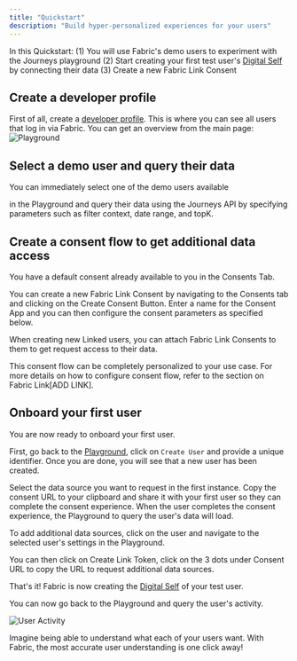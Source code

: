 ```yaml
---
title: "Quickstart"
description: "Build hyper-personalized experiences for your users"
---
```


In this Quickstart:
(1) You will use Fabric's demo users to experiment with the Journeys playground
(2) Start creating your first test user's [Digital Self](/docs/core-concepts#digital-self) by connecting their data
(3) Create a new Fabric Link Consent

## Create a developer profile

First of all, create a [developer profile](https://developer.onfabric.io). This is where you can see all users that log in via Fabric. You can get an overview from the main page:
![Playground](/images/quickstart/dev_dashboard.png "Developer dashboard overview")

## Select a demo user and query their data

You can immediately select one of the demo users available 

in the Playground and query their data using the Journeys API by specifying parameters such as filter context, date range, and topK. 

## Create a consent flow to get additional data access

You have a default consent already available to you in the Consents Tab. 

You can create a new Fabric Link Consent by navigating to the Consents tab and clicking on the Create Consent Button. Enter a name for the Consent App and you can then configure the consent parameters as specified below.

When creating new Linked users, you can attach Fabric Link Consents to them to get request access to their data.

This consent flow can be completely personalized to your use case. For more details on how to configure consent flow, refer to the section on Fabric Link[ADD LINK].

## Onboard your first user

You are now ready to onboard your first user. 

First, go back to the [Playground](https://developer.onfabric.io), click on `Create User` and provide a unique identifier. Once you are done, you will see that a new user has been created.

Select the data source you want to request in the first instance. Copy the consent URL to your clipboard and share it with your first user so they can complete the consent experience. When the user completes the consent experience, the Playground to query the user's data will load.

To add additional data sources, click on the user and navigate to the selected user's settings in the Playground.

You can then click on Create Link Token, click on the 3 dots under Consent URL to copy the URL to request additional data sources. 

That's it! Fabric is now creating the [Digital Self](/docs/core-concepts#digital-self) of your test user.

You can now go back to the Playground and query the user's activity.

![User Activity](/images/quickstart/user_activity.png "User Activity")

Imagine being able to understand what each of your users want. With Fabric, the most accurate user understanding is one click away!
